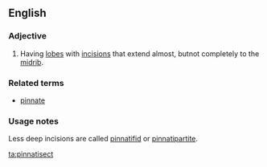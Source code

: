 ==English==
===Adjective===
{{en-adj|-}}
# {{botany|of leaves}} Having [[lobe]]s with [[incision]]s that extend almost, butnot completely to the [[midrib]].

===Related terms===
*[[pinnate]]

===Usage notes===
Less deep incisions are called [[pinnatifid]] or [[pinnatipartite]].

[[ta:pinnatisect]]